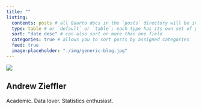 ```yaml
---
title: ""
listing: 
  contents: posts # all Quarto docs in the `posts` directory will be included on your listing page
  type: table # or `default` or `table`; each type has its own set of yaml options to include
  sort: "date desc" # can also sort on more than one field
  categories: true # allows you to sort posts by assigned categories 
  feed: true
  image-placeholder: "./img/generic-blog.jpg"
---
```



:::{.column-screen}
![](img/typewriter2.png)
<div class="banner-text">
# Andrew Zieffler

Academic. Data lover. Statistics enthusiast.
</div>
:::

<br />




